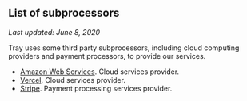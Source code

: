 ## List of subprocessors

_Last updated: June 8, 2020_

Tray uses some third party subprocessors, including cloud computing providers and payment processors, to provide our services.

- [Amazon Web Services](https://aws.amazon.com/compliance/gdpr-center/). Cloud services provider.
- [Vercel](https://vercel.com/legal/privacy-policy). Cloud services provider.
- [Stripe](https://stripe.com/privacy-center/legal). Payment processing services provider.
  <!-- - [Cloudflare](https://www.cloudflare.com/gdpr/introduction/). Cloud services provider. -->
  <!-- - [Simple Analytics](https://docs.simpleanalytics.com/what-we-collect). Analytics provider. -->
